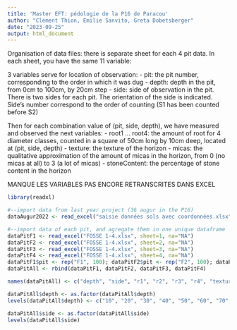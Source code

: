 ```yaml
---
title: 'Master EFT: pédologie de la P16 de Paracou'
author: "Clément Thion, Emilie Sanvito, Greta Dobetsberger"
date: "2023-09-25"
output: html_document
---
```

Organisation of data files: there is separate sheet for each 4 pit data. In each sheet, you have the same 11 variable:

3 variables serve for location of observation:
- pit: the pit number, corresponding to the order in which it was dug
- depth: depth in the pit, from 0cm to 100cm, by 20cm step
- side: side of observation in the pit. There is two sides for each pit. The orientation of the side is indicated. Side's number correspond to the order of counting (S1 has been counted before S2)

Then for each combination value of (pit, side, depth), we have measured and observed the next variables:
- root1 ... root4: the amount of root for 4 diameter classes, counted in a square of 50cm long by 10cm deep, located at (pit, side, depth)
- texture: the texture of the horizon
- micas: the qualitative approximation of the amount of micas in the horizon, from 0 (no micas at all) to 3 (a lot of micas)
- stoneContent: the percentage of stone content in the horizon

MANQUE LES VARIABLES PAS ENCORE RETRANSCRITES DANS EXCEL


```r
library(readxl)

#--import data from last year project (36 augur in the P16)
dataAugur2022 <- read_excel("saisie données sols avec coordonnées.xlsx", na = "NA")

#--import data of each pit, and agregate them in one unique dataframe
dataPitF1 <- read_excel("FOSSE 1-4.xlsx", sheet=1, na="NA")
dataPitF2 <- read_excel("FOSSE 1-4.xlsx", sheet=2, na="NA")
dataPitF3 <- read_excel("FOSSE 1-4.xlsx", sheet=3, na="NA")
dataPitF4 <- read_excel("FOSSE 1-4.xlsx", sheet=4, na="NA")
dataPitF1$pit <- rep("F1", 100); dataPitF2$pit <- rep("F2", 100); dataPitF3$pit <- rep("F3", 100); dataPitF4$pit <- rep("F4", 100) #add a the variable pit to distinguish each sheet data
dataPitAll <- rbind(dataPitF1, dataPitF2, dataPitF3, dataPitF4)

names(dataPitAll) <- c("depth", "side", "r1", "r2", "r3", "r4", "texture", "micas", "stoneElement", "waterReserve", "pit")

dataPitAll$depth <- as.factor(dataPitAll$depth)
levels(dataPitAll$depth) <- c("10", "20", "30", "40", "50", "60", "70", "80", "90", "100")

dataPitAll$side <- as.factor(dataPitAll$side)
levels(dataPitAll$side)
```
